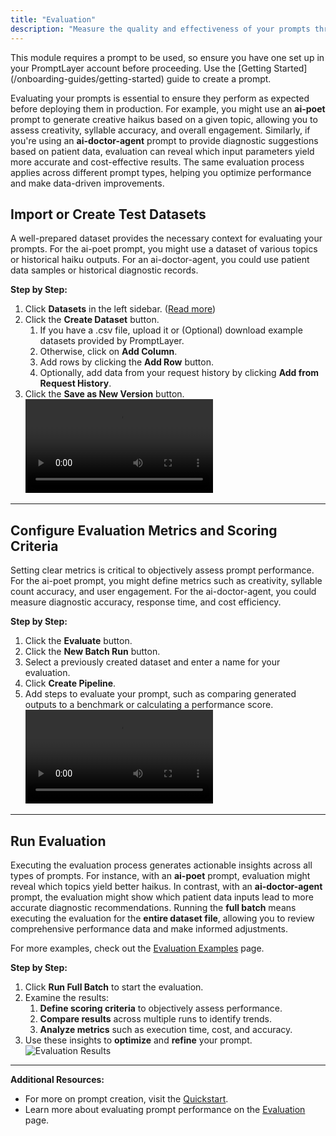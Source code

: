 ```yaml
---
title: "Evaluation"
description: "Measure the quality and effectiveness of your prompts through systematic testing."
---
```


<Tip>
  This module requires a prompt to be used, so ensure you have one set up in
  your PromptLayer account before proceeding. Use the [Getting
  Started](/onboarding-guides/getting-started) guide to create a prompt.
</Tip>

Evaluating your prompts is essential to ensure they perform as expected before deploying them in production. For example, you might use an **ai-poet** prompt to generate creative haikus based on a given topic, allowing you to assess creativity, syllable accuracy, and overall engagement. Similarly, if you're using an **ai-doctor-agent** prompt to provide diagnostic suggestions based on patient data, evaluation can reveal which input parameters yield more accurate and cost-effective results. The same evaluation process applies across different prompt types, helping you optimize performance and make data-driven improvements.

## Import or Create Test Datasets

A well-prepared dataset provides the necessary context for evaluating your prompts. For the ai-poet prompt, you might use a dataset of various topics or historical haiku outputs. For an ai-doctor-agent, you could use patient data samples or historical diagnostic records.

**Step by Step:**

1. Click **Datasets** in the left sidebar. ([Read more](/features/evaluations/datasets))
2. Click the **Create Dataset** button.
   1. If you have a .csv file, upload it or (Optional) download example datasets provided by PromptLayer.
   2. Otherwise, click on **Add Column**.
   3. Add rows by clicking the **Add Row** button.
   4. Optionally, add data from your request history by clicking **Add from Request History**.
3. Click the **Save as New Version** button.
   <video controls>
     <source src="./videos/create-dataset.mp4" type="video/mp4" />
   </video>

---

## Configure Evaluation Metrics and Scoring Criteria

Setting clear metrics is critical to objectively assess prompt performance. For the ai-poet prompt, you might define metrics such as creativity, syllable count accuracy, and user engagement. For the ai-doctor-agent, you could measure diagnostic accuracy, response time, and cost efficiency.

**Step by Step:**

1. Click the **Evaluate** button.
2. Click the **New Batch Run** button.
3. Select a previously created dataset and enter a name for your evaluation.
4. Click **Create Pipeline**.
5. Add steps to evaluate your prompt, such as comparing generated outputs to a benchmark or calculating a performance score.
   <video controls>
     <source src="./videos/run-eval.mp4" type="video/mp4" />
   </video>

---

## Run Evaluation

Executing the evaluation process generates actionable insights across all types of prompts. For instance, with an **ai-poet** prompt, evaluation might reveal which topics yield better haikus. In contrast, with an **ai-doctor-agent** prompt, the evaluation might show which patient data inputs lead to more accurate diagnostic recommendations. Running the **full batch** means executing the evaluation for the **entire dataset file**, allowing you to review comprehensive performance data and make informed adjustments.

For more examples, check out the [Evaluation Examples](/features/evaluations/examples) page.

**Step by Step:**

1. Click **Run Full Batch** to start the evaluation.
2. Examine the results:
   1. **Define scoring criteria** to objectively assess performance.
   2. **Compare results** across multiple runs to identify trends.
   3. **Analyze metrics** such as execution time, cost, and accuracy.
3. Use these insights to **optimize** and **refine** your prompt.
   <img src="./images/full-batch-run.png" alt="Evaluation Results" />

---

**Additional Resources:**

- For more on prompt creation, visit the [Quickstart](/quickstart).
- Learn more about evaluating prompt performance on the [Evaluation](/features/evaluations/overview) page.
